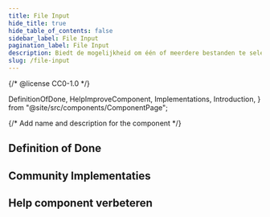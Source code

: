 ```yaml
---
title: File Input
hide_title: true
hide_table_of_contents: false
sidebar_label: File Input
pagination_label: File Input
description: Biedt de mogelijkheid om één of meerdere bestanden te selecteren en te uploaden.
slug: /file-input
---
```


{/* @license CC0-1.0 */}

  DefinitionOfDone,
  HelpImproveComponent,
  Implementations,
  Introduction,
} from "@site/src/components/ComponentPage";

{/* Add name and description for the component */}


<Introduction component={component} headingLevel={1} description={description} />

## Definition of Done

<DefinitionOfDone component={component} headingLevel={3} />

## Community Implementaties

<Implementations component={component} headingLevel={3} />

## Help component verbeteren

<HelpImproveComponent component={component} headingLevel={3} />
